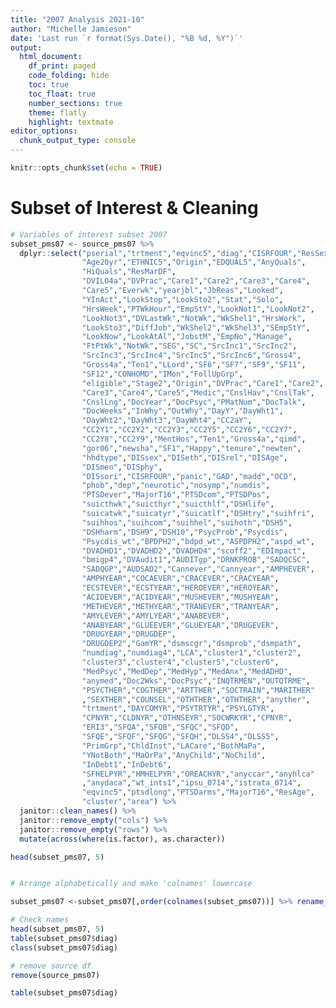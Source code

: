 ```yaml
---
title: "2007 Analysis 2021-10"
author: "Michelle Jamieson"
date: 'Last run `r format(Sys.Date(), "%B %d, %Y")`'
output:
  html_document:
    df_print: paged
    code_folding: hide
    toc: true
    toc_float: true
    number_sections: true
    theme: flatly
    highlight: textmate
editor_options: 
  chunk_output_type: console
---
```


```r
knitr::opts_chunk$set(echo = TRUE)
```

# Subset of Interest & Cleaning
```r
# Variables of interest subset 2007
subset_pms07 <- source_pms07 %>% 
  dplyr::select("pserial","trtment","eqvinc5","diag","CISRFOUR","ResSex"                 ,"Health6","Language","Age10yr",
                "Age20yr","ETHNIC5","Origin","EDQUAL5","AnyQuals",
                "HiQuals","ResMarDF",
                "DVILO4a","DVPrac","Care1","Care2","Care3","Care4",
                "Care5","Everwk","yearjbl","JbReas","Looked",
                "YInAct","LookStop","LookSto2","Stat","Solo",
                "HrsWeek","PTWkHour","EmpStY","LookNot1","LookNot2",
                "LookNot3","DVLastWk","NotWk","WkShel1","HrsWork",
                "LookSto3","DiffJob","WkShel2","WkShel3","SEmpStY",
                "LookNow","LookAtAl","JobstM","EmpNo","Manage",
                "FtPtWk","NotWk","SEG","SC","SrcInc1","SrcInc2",
                "SrcInc3","SrcInc4","SrcInc5","SrcInc6","Gross4",
                "Gross4a","Ten1","LLord","SF6","SF7","SF9","SF11",
                "SF12","CONHOMD","IMon","FollUpGrp",
                "eligible","Stage2","Origin","DVPrac","Care1","Care2",
                "Care3","Care4","Care5","Medic","CnslHav","CnslTak",
                "CnslLng","DocYear","DocPsyc","PMatNum","DocTalk",
                "DocWeeks","InWhy","OutWhy","DayY","DayWht1",
                "DayWht2","DayWht3","DayWht4","CC2aY",
                "CC2Y1","CC2Y2","CC2Y3","CC2Y5","CC2Y6","CC2Y7",
                "CC2Y8","CC2Y9","MentHos","Ten1","Gross4a","qimd",
                "gor06","newsha","SF1","Happy","tenure","newten",
                "hhdtype","DISsex","DISeth","DISrel","DISAge",
                "DISmen","DISphy",
                "DISsori","CISRFOUR","panic","GAD","madd","OCD",
                "phob","dep","neurotic","nosymp","numdis",
                "PTSDever","MajorT16","PTSDcom","PTSDPos",
                "suicthwk","suicthyr","suicthlf","DSHlife",
                "suicatwk","suicatyr","suicatlf","DSHtry","suihfri",
                "suihhos","suihcom","suihhel","suihoth","DSH5",
                "DSHharm","DSH9","DSH10","PsycProb","Psycdis",
                "Psycdis_wt","BPDPH2","bdpd_wt","ASPDPH2","aspd_wt",
                "DVADHD1","DVADHD2","DVADHD4","scoff2","EDImpact",
                "bmigp4","DVAudit1","AUDITgp","DRNKPROB","SADQCSC",
                "SADQGP","AUDSAD2","Cannever","Cannyear","AMPHEVER",
                "AMPHYEAR","COCAEVER","CRACEVER","CRACYEAR",
                "ECSTEVER","ECSTYEAR","HEROEVER","HEROYEAR",
                "ACIDEVER","ACIDYEAR","MUSHEVER","MUSHYEAR",
                "METHEVER","METHYEAR","TRANEVER","TRANYEAR",
                "AMYLEVER","AMYLYEAR","ANABEVER",
                "ANABYEAR","GLUEEVER","GLUEYEAR","DRUGEVER",
                "DRUGYEAR","DRUGDEP",
                "DRUGDEP2","GamYR","dsmscgr","dsmprob","dsmpath",
                "numdiag","numdiag4","LCA","cluster1","cluster2",
                "cluster3","cluster4","cluster5","cluster6",
                "MedPsyc","MedDep","MedHyp","MedAnx","MedADHD",
                "anymed","Doc2Wks","DocPsyc","INQTRMEN","OUTQTRME",
                "PSYCTHER","COGTHER","ARTTHER","SOCTRAIN","MARITHER"
                ,"SEXTHER","COUNSEL","OTHTHER","OTHTHER","anyther",
                "trtment","DAYCOMYR","PSYTRTYR","PSYLGTYR",
                "CPNYR","CLDNYR","OTHNSEYR","SOCWRKYR","CPNYR",
                "ERI3","SFQA","SFQB","SFQC","SFQD",
                "SFQE","SFQF","SFQG","SFQH","DLSS4","DLSS5",
                "PrimGrp","ChldInst","LACare","BothMaPa",
                "YNotBoth","MaOrPa","AnyChild","NoChild",
                "InDebt1","InDebt6",
                "SFHELPYR","HMHELPYR","OREACHYR","anyccar","anyhlca"
                ,"anydaca","wt_ints1","ipsu_0714","istrata_0714",
                "eqvinc5","ptsdlong","PTSDarms","MajorT16","ResAge",
                "cluster","area") %>%
  janitor::clean_names() %>%
  janitor::remove_empty("cols") %>%
  janitor::remove_empty("rows") %>%
  mutate(across(where(is.factor), as.character))

head(subset_pms07, 5)


# Arrange alphabetically and make 'colnames' lowercase

subset_pms07 <-subset_pms07[,order(colnames(subset_pms07))] %>% rename_all(tolower)

# Check names
head(subset_pms07, 5)
table(subset_pms07$diag)
class(subset_pms07$diag)

# remove source df
remove(source_pms07)

table(subset_pms07$diag)
```